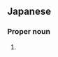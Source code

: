 ==Japanese==
{{ja-kanjitab|名|塚}}

===Proper noun===
{{ja-pos|proper|なづか}}

# {{surname|lang=ja|sort=なづか}}